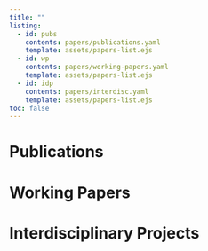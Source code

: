 ```yaml
---
title: ""
listing:
  - id: pubs
    contents: papers/publications.yaml
    template: assets/papers-list.ejs
  - id: wp
    contents: papers/working-papers.yaml
    template: assets/papers-list.ejs
  - id: idp
    contents: papers/interdisc.yaml
    template: assets/papers-list.ejs
toc: false
---
```


# Publications

::: {#pubs}
:::

# Working Papers

::: {#wp}
:::

# Interdisciplinary Projects